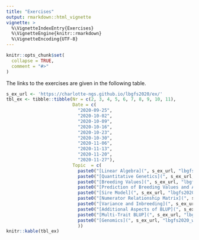 ```yaml
---
title: "Exercises"
output: rmarkdown::html_vignette
vignette: >
  %\VignetteIndexEntry{Exercises}
  %\VignetteEngine{knitr::rmarkdown}
  %\VignetteEncoding{UTF-8}
---
```


```r
knitr::opts_chunk$set(
  collapse = TRUE,
  comment = "#>"
)
```

The links to the exercises are given in the following table. 

```r
s_ex_url <- 'https://charlotte-ngs.github.io/lbgfs2020/ex/'
tbl_ex <- tibble::tibble(Nr = c(2, 3, 4, 5, 6, 7, 8, 9, 10, 11),
                         Date = c(
                           "2020-09-25",
                           "2020-10-02",
                           "2020-10-09",
                           "2020-10-16",
                           "2020-10-23",
                           "2020-10-30",
                           "2020-11-06",
                           "2020-11-13",
                           "2020-11-20",
                           "2020-11-27"),
                         Topic  = c(
                           paste0("[Linear Algebra](", s_ex_url, "lbgfs2020_w02_ex01_linalg.pdf)", collapse = ''),
                           paste0("[Quantitative Genetics](", s_ex_url, "lbgfs2020_w03_ex02.pdf)", collapse = ''),
                           paste0("[Breeding Values](", s_ex_url, "lbgfs2020_w04_ex03.pdf)", collapse = ''),
                           paste0("[Prediction of Breeding Values and Accuracy](", s_ex_url, "lbgfs2020_w05_ex04.pdf)", collapse = ''),
                           paste0("[Sire Model](", s_ex_url, "lbgfs2020_w06_ex05.pdf)", collapse = ''),
                           paste0("[Numerator Relationship Matrix](", s_ex_url, "lbgfs2020_w07_ex06.pdf)", collapse = ''),
                           paste0("[Variance and Inbreeding](", s_ex_url, "lbgfs2020_w08_ex07.pdf)", collapse = ''),
                           paste0("[Additional Aspects of BLUP](", s_ex_url, "lbgfs2019_w09_ex08.pdf)", collapse = ''),
                           paste0("[Multi-Trait BLUP](", s_ex_url, "lbgfs2020_w10_ex09.pdf)", collapse = ''),
                           paste0("[Genomics](", s_ex_url, "lbgfs2020_w11_ex10.pdf)", collapse = '')
                           ))
knitr::kable(tbl_ex)
```
